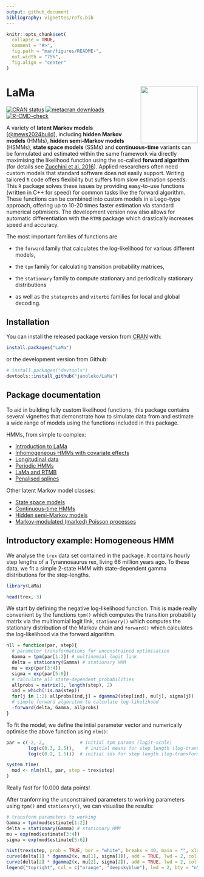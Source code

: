 ```yaml
---
output: github_document
bibliography: vignettes/refs.bib
---
```


```r
knitr::opts_chunk$set(
  collapse = TRUE,
  comment = "#>",
  fig.path = "man/figures/README-",
  out.width = "75%",
  fig.align = "center"
)
```

# LaMa <img src="man/figures/Logo_LaMa.png" align="right" height=150>

<!-- badges: start -->
[![CRAN status](https://www.r-pkg.org/badges/version/LaMa)](https://CRAN.R-project.org/package=LaMa)
[![metacran downloads](https://cranlogs.r-pkg.org/badges/last-month/LaMa)](https://cran.r-project.org/package=LaMa)
[![R-CMD-check](https://github.com/janoleko/LaMa/actions/workflows/R-CMD-check.yaml/badge.svg)](https://github.com/janoleko/LaMa/actions/workflows/R-CMD-check.yaml)
<!-- badges: end -->

A variety of **latent Markov models** <a href="https://arxiv.org/abs/2406.19157" target="_blank">[@mews2024build]</a>, including **hidden Markov models** (HMMs), **hidden semi-Markov models** (HSMMs), **state space models** (SSMs) 
and **continuous-time** variants can be formulated and estimated within the same framework via directly maximising the likelihood function using the so-called **forward algorithm** (for details see
<a href="https://www.taylorfrancis.com/books/mono/10.1201/b20790/hidden-markov-models-time-series-walter-zucchini-iain-macdonald-roland-langrock" target="_blank">Zucchini et al. 2016</a>).
Applied researchers often need custom models that standard software does not easily support. Writing tailored `R` code offers flexibility but suffers from slow estimation speeds. This `R` package solves these issues by providing easy-to-use functions (written in C++ for speed) for common tasks like the forward algorithm. These functions can be combined into custom models in a Lego-type approach, offering up to 10-20 times faster estimation via standard numerical optimisers. The development version now also allows for automatic differentiation with the `RTMB` package which drastically increases speed and accuracy.

The most important families of functions are

* the `forward` family that calculates the log-likelihood for various different models,

* the `tpm` family for calculating transition probability matrices,
  <!-- + `tpm()` for calculating a homogeneous transition probability matrix via the multinomial logistic link,  -->
  <!-- + `tpm_g()` for calculating general inhomogeneous transition probabilty matrices,  -->
  <!-- + `tpm_p()` for calculating transition matrices of periodically inhomogeneous HMMs, -->
  <!-- + `tpm_cont()` for calculating the transition probabilites of a continuous-time Markov chain, -->
  <!-- + `tpm_emb()` for calculating the embedded transition matrix of an HSMM, -->

* the `stationary` family to compute stationary and periodically stationary distributions

* as well as the `stateprobs` and `viterbi` families for local and global decoding.

## Installation

You can install the released package version from [CRAN](https://CRAN.R-project.org) with:

```r
install.packages("LaMa")
```

or the development version from Github:
```r
# install.packages("devtools")
devtools::install_github("janoleko/LaMa")
```
<!-- (To install from Github, you need a functional <a href="https://teuder.github.io/rcpp4everyone_en/020_install.html" target="_blank">C++ compiler</a>.) -->

## Package documentation

To aid in building fully custom likelihood functions, this package contains several vignettes that demonstrate how to simulate data from and estimate a wide range of models using the functions included in this package.

HMMs, from simple to complex:

* [Introduction to LaMa](https://janoleko.github.io/LaMa/articles/Intro_to_LaMa.html)
* [Inhomogeneous HMMs with covariate effects](https://janoleko.github.io/LaMa/articles/Inhomogeneous_HMMs.html)
* [Longitudinal data](https://janoleko.github.io/LaMa/articles/Longitudinal_data.html)
* [Periodic HMMs](https://janoleko.github.io/LaMa/articles/Periodic_HMM.html)
* [LaMa and RTMB](https://janoleko.github.io/LaMa/articles/LaMa_and_RTMB.html)
* [Penalised splines](https://janoleko.github.io/LaMa/articles/Penalised_splines.html)

Other latent Markov model classes:

* [State space models](https://janoleko.github.io/LaMa/articles/State_space_models.html)
* [Continuous-time HMMs](https://janoleko.github.io/LaMa/articles/Continuous_time_HMMs.html)
* [Hidden semi-Markov models](https://janoleko.github.io/LaMa/articles/HSMMs.html)
* [Markov-modulated (marked) Poisson processes](https://janoleko.github.io/LaMa/articles/MMMPPs.html)


<!-- ## Citation -->

<!-- When using LaMa, please cite the package as follows: -->
<!-- ```{r citation} -->
<!-- citation(package = "LaMa") -->
<!-- ``` -->


## Introductory example: Homogeneous HMM

We analyse the `trex` data set contained in the package. It contains hourly step lengths of a Tyrannosaurus rex, living 66 million years ago. To these data, we fit a simple 2-state HMM with state-dependent gamma distributions for the step-lengths.

```r
library(LaMa)

head(trex, 3)
```
We start by defining the negative log-likelihood function. This is made really convenient by the functions `tpm()` which computes the transition probability matrix via the multinomial logit link, `stationary()` which computes the stationary distribution of the Markov chain and `forward()` which calculates the log-likelihood via the forward algorithm.

```r
nll = function(par, step){
  # parameter transformations for unconstrained optimisation
  Gamma = tpm(par[1:2]) # multinomial logit link
  delta = stationary(Gamma) # stationary HMM
  mu = exp(par[3:4])
  sigma = exp(par[5:6])
  # calculate all state-dependent probabilities
  allprobs = matrix(1, length(step), 2)
  ind = which(!is.na(step))
  for(j in 1:2) allprobs[ind,j] = dgamma2(step[ind], mu[j], sigma[j])
  # simple forward algorithm to calculate log-likelihood
  -forward(delta, Gamma, allprobs)
}
```

To fit the model, we define the intial parameter vector and numerically optimise the above function using `nlm()`:
```r
par = c(-2,-2,             # initial tpm params (logit-scale)
        log(c(0.3, 2.5)),    # initial means for step length (log-transformed)
        log(c(0.2, 1.5)))  # initial sds for step length (log-transformed)

system.time(
  mod <- nlm(nll, par, step = trex$step)
)
```
Really fast for 10.000 data points!

After tranforming the unconstrained parameters to working parameters using `tpm()` and `stationary()`, we can visualise the results:

```r
# transform parameters to working
Gamma = tpm(mod$estimate[1:2])
delta = stationary(Gamma) # stationary HMM
mu = exp(mod$estimate[3:4])
sigma = exp(mod$estimate[5:6])

hist(trex$step, prob = TRUE, bor = "white", breaks = 40, main = "", xlab = "step length")
curve(delta[1] * dgamma2(x, mu[1], sigma[1]), add = TRUE, lwd = 2, col = "orange", n=500)
curve(delta[2] * dgamma2(x, mu[2], sigma[2]), add = TRUE, lwd = 2, col = "deepskyblue", n=500)
legend("topright", col = c("orange", "deepskyblue"), lwd = 2, bty = "n", legend = c("state 1", "state 2"))
```